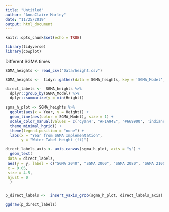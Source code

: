 ```yaml
---
title: "Untitled"
author: "AnnaClaire Marley"
date: "11/25/2019"
output: html_document
---
```


```r
knitr::opts_chunk$set(echo = TRUE)
```

```r
library(tidyverse)
library(cowplot)

```

Different SGMA times
```r

SGMA_heights <- read_csv("Data/height.csv")

```

```r


SGMA_heights <-  tidyr::gather(data = SGMA_heights, key = 'SGMA_Model', value = 'Height', SGMA_2040, SGMA_2060,  SGMA_2080, SGMA_2100)

direct_labels <-  SGMA_heights %>% 
  dplyr::group_by(SGMA_Model) %>%
  dplyr::summarize(y = min(Height))

sgma_h_plot <- SGMA_heights %>% 
  ggplot(aes(x = Year, y = Height)) +
  geom_line(aes(color = SGMA_Model), size = 1) +
  scale_color_manual(values = c('cyan4', "#F1A94E", "#669900", 'indianred3')) +
  theme_minimal_hgrid() +
  theme(legend.position = "none") +
  labs(x = "Year from SGMA Implementation",
       y = "Water Tabel Height (ft)")

direct_labels_axis <- axis_canvas(sgma_h_plot, axis = "y") +
  geom_text(
 data = direct_labels,
 aes(y = y, label = c("SGMA 2040", "SGMA 2060", "SGMA 2080", "SGMA 2100")),
 x = 0.05,
 size = 4.5,
 hjust = 0
  )


p_direct_labels <-  insert_yaxis_grob(sgma_h_plot, direct_labels_axis)

ggdraw(p_direct_labels)
```


